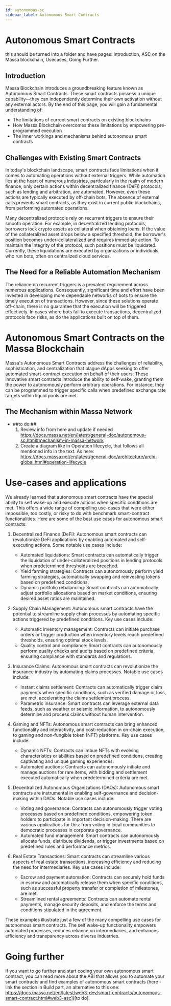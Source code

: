 ```yaml
---
id: autonomous-sc
sidebar_label: Autonomous Smart Contracts
---
```


# Autonomous Smart Contracts
this should be turned into a folder and have pages: Introduction, ASC on the Massa blockchain, Usecases, Going Further.

## Introduction

Massa Blockchain introduces a groundbreaking feature known as Autonomous Smart Contracts. 
These smart contracts possess a unique capability—they can independently determine their own activation without any external actors. 
By the end of this page, you will gain a fundamental understanding of:

- The limitations of current smart contracts on existing blockchains
- How Massa Blockchain overcomes these limitations by empowering pre-programmed execution
- The inner workings and mechanisms behind autonomous smart contracts

## Challenges with Existing Smart Contracts

In today's blockchain landscape, smart contracts face limitations when it comes to automating operations without external triggers. 
While automation lies at the heart of numerous industries, particularly in the realm of modern finance, only 
certain actions within decentralized finance (DeFi) protocols, such as lending and arbitration, are automated. 
However, even these actions are typically executed by off-chain bots. The absence of external calls prevents smart contracts, 
as they exist in current public blockchains, from performing automated operations.

Many decentralized protocols rely on recurrent triggers to ensure their smooth operation. 
For example, in decentralized lending protocols, borrowers lock crypto assets as collateral when obtaining loans. 
If the value of the collateralized asset drops below a specified threshold, the borrower's position becomes under-collateralized 
and requires immediate action. To maintain the integrity of the protocol, such positions must be liquidated. Currently, 
these liquidations are executed by organizations or individuals who run bots, often on centralized cloud services.



## The Need for a Reliable Automation Mechanism

The reliance on recurrent triggers is a prevalent requirement across numerous applications. Consequently, significant time and effort have been invested in developing more dependable networks of bots to ensure the timely execution of transactions. However, since these solutions operate off-chain, there is no guarantee that the execution will be triggered effectively. In cases where bots fail to execute transactions, decentralized protocols face risks, as do the applications built on top of them.

# Autonomous Smart Contracts on the Massa Blockchain

Massa's Autonomous Smart Contracts address the challenges of reliability, sophistication, and centralization that plague dApps seeking to offer automated smart-contract execution on behalf of their users. These innovative smart contracts introduce the ability to self-wake, granting them the power to autonomously perform arbitrary operations. For instance, they can be programmed to trigger specific calls when predefined exchange rate targets within liquid pools are met.

## The Mechanism within Massa Network

 - ##to do:##
    1. Review info from here and update if needed https://docs.massa.net/en/latest/general-doc/autonomous-sc.html#mechanism-in-massa-network
    2. Create a diagram like in Operation lifecycle, that follows all mentioned info in the text. As here: https://docs.massa.net/en/latest/general-doc/architecture/archi-global.html#operation-lifecycle




# Use-cases and applications

We already learned that autonomous smart contracts have the special ability to self wake-up and execute actions when specific conditions are met. 
This offers a wide range of compelling use-cases that were either impossible, too costly, or risky to do with benchmark smart-contract functionalities. 
Here are some of the best use cases for autonomous smart contracts:

1.  Decentralized Finance (DeFi): Autonomous smart contracts can revolutionize DeFi applications by enabling automated and self-executing actions. Some notable use cases include:
    - Automated liquidations: Smart contracts can automatically trigger the liquidation of under-collateralized positions in lending protocols when predetermined thresholds are breached.
    - Yield farming strategies: Contracts can autonomously perform yield farming strategies, automatically swapping and reinvesting tokens based on predefined conditions.
    - Dynamic portfolio rebalancing: Smart contracts can automatically adjust portfolio allocations based on market conditions, ensuring desired asset ratios are maintained.
    
2. Supply Chain Management: Autonomous smart contracts have the potential to streamline supply chain processes by automating specific actions triggered by predefined conditions. Key use cases include:
    - Automatic inventory management: Contracts can initiate purchase orders or trigger production when inventory levels reach predefined thresholds, ensuring optimal stock levels.
    - Quality control and compliance: Smart contracts can autonomously perform quality checks and audits based on predefined criteria, ensuring compliance with standards and regulations.

3. Insurance Claims: Autonomous smart contracts can revolutionize the insurance industry by automating claims processes. Notable use cases include:
    - Instant claims settlement: Contracts can automatically trigger claim payments when specific conditions, such as verified damage or loss, are met, accelerating the claims settlement process.
    - Parametric insurance: Smart contracts can leverage external data feeds, such as weather or seismic information, to autonomously determine and process claims without human intervention.
    
4. Gaming and NFTs: Autonomous smart contracts can bring enhanced functionality and interactivity, and cost-reduction in on-chain execution, to gaming and non-fungible token (NFT) platforms. Key use cases include:
    - Dynamic NFTs: Contracts can imbue NFTs with evolving characteristics or abilities based on predefined conditions, creating captivating and unique gaming experiences.
    - Automated auctions: Contracts can autonomously initiate and manage auctions for rare items, with bidding and settlement executed automatically when predetermined criteria are met.

5. Decentralized Autonomous Organizations (DAOs): Autonomous smart contracts are instrumental in enabling self-governance and decision-making within DAOs. Notable use cases include:
    - Voting and governance: Contracts can autonomously trigger voting processes based on predefined conditions, empowering token holders to participate in important decision-making. There are various applications for this: from voting in local communities to democratic processes in corporate governance.
    - Automated fund management: Smart contracts can autonomously allocate funds, distribute dividends, or trigger investments based on predefined rules and performance metrics.

6. Real Estate Transactions: Smart contracts can streamline various aspects of real estate transactions, increasing efficiency and reducing the need for intermediaries. Key use cases include:
    - Escrow and payment automation: Contracts can securely hold funds in escrow and automatically release them when specific conditions, such as successful property transfer or completion of milestones, are met.
    - Streamlined rental agreements: Contracts can automate rental payments, manage security deposits, and enforce the terms and conditions stipulated in the agreement.

These examples illustrate just a few of the many compelling use cases for autonomous smart contracts. The self wake-up functionality empowers automated processes, reduces reliance on intermediaries, and enhances efficiency and transparency across diverse industries.


# Going further

If you want to go further and start coding your own autonomous smart contract, you can read more about the ABI that allows you to automate your smart contracts and find examples of autonomous smart contracts (here - link the section in Build part, an alternative to this one: https://docs.massa.net/en/latest/web3-dev/smart-contracts/autonomous-smart-contract.html#web3-asc])[to do].

